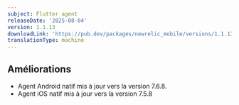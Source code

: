 ```yaml
---
subject: Flutter agent
releaseDate: '2025-08-04'
version: 1.1.13
downloadLink: 'https://pub.dev/packages/newrelic_mobile/versions/1.1.13'
translationType: machine
---
```


## Améliorations

* Agent Android natif mis à jour vers la version 7.6.8.
* Agent iOS natif mis à jour vers la version 7.5.8
